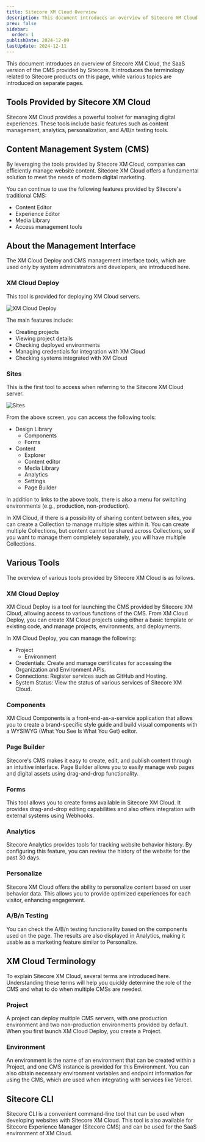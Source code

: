 ```yaml
---
title: Sitecore XM Cloud Overview
description: This document introduces an overview of Sitecore XM Cloud, the SaaS version of the CMS provided by Sitecore. It introduces the terminology related to Sitecore products on this page, while various topics are introduced on separate pages.
prev: false
sidebar:
  order: 1
publishDate: 2024-12-09
lastUpdate: 2024-12-11
---
```



This document introduces an overview of Sitecore XM Cloud, the SaaS version of the CMS provided by Sitecore. It introduces the terminology related to Sitecore products on this page, while various topics are introduced on separate pages.

## Tools Provided by Sitecore XM Cloud

Sitecore XM Cloud provides a powerful toolset for managing digital experiences. These tools include basic features such as content management, analytics, personalization, and A/B/n testing tools.

## Content Management System (CMS)

By leveraging the tools provided by Sitecore XM Cloud, companies can efficiently manage website content. Sitecore XM Cloud offers a fundamental solution to meet the needs of modern digital marketing.

You can continue to use the following features provided by Sitecore's traditional CMS:

- Content Editor
- Experience Editor
- Media Library
- Access management tools

## About the Management Interface

The XM Cloud Deploy and CMS management interface tools, which are used only by system administrators and developers, are introduced here.

### XM Cloud Deploy

This tool is provided for deploying XM Cloud servers.

![XM Cloud Deploy](../../../../assets/xmc/overview01.png)

The main features include:

- Creating projects
- Viewing project details
- Checking deployed environments
- Managing credentials for integration with XM Cloud
- Checking systems integrated with XM Cloud

### Sites

This is the first tool to access when referring to the Sitecore XM Cloud server.

![Sites](../../../../assets/xmc/overview02.png)

From the above screen, you can access the following tools:

- Design Library
  - Components
  - Forms
- Content
  - Explorer
  - Content editor
  - Media Library
  - Analytics
  - Settings
  - Page Builder

In addition to links to the above tools, there is also a menu for switching environments (e.g., production, non-production).

In XM Cloud, if there is a possibility of sharing content between sites, you can create a Collection to manage multiple sites within it. You can create multiple Collections, but content cannot be shared across Collections, so if you want to manage them completely separately, you will have multiple Collections.

## Various Tools

The overview of various tools provided by Sitecore XM Cloud is as follows.

### XM Cloud Deploy

XM Cloud Deploy is a tool for launching the CMS provided by Sitecore XM Cloud, allowing access to various functions of the CMS. From XM Cloud Deploy, you can create XM Cloud projects using either a basic template or existing code, and manage projects, environments, and deployments.

In XM Cloud Deploy, you can manage the following:

- Project
  - Environment
- Credentials: Create and manage certificates for accessing the Organization and Environment APIs.
- Connections: Register services such as GitHub and Hosting.
- System Status: View the status of various services of Sitecore XM Cloud.

### Components

XM Cloud Components is a front-end-as-a-service application that allows you to create a brand-specific style guide and build visual components with a WYSIWYG (What You See Is What You Get) editor.

### Page Builder

Sitecore's CMS makes it easy to create, edit, and publish content through an intuitive interface. Page Builder allows you to easily manage web pages and digital assets using drag-and-drop functionality.

### Forms

This tool allows you to create forms available in Sitecore XM Cloud. It provides drag-and-drop editing capabilities and also offers integration with external systems using Webhooks.

### Analytics

Sitecore Analytics provides tools for tracking website behavior history. By configuring this feature, you can review the history of the website for the past 30 days.

### Personalize

Sitecore XM Cloud offers the ability to personalize content based on user behavior data. This allows you to provide optimized experiences for each visitor, enhancing engagement.

### A/B/n Testing

You can check the A/B/n testing functionality based on the components used on the page. The results are also displayed in Analytics, making it usable as a marketing feature similar to Personalize.

## XM Cloud Terminology

To explain Sitecore XM Cloud, several terms are introduced here. Understanding these terms will help you quickly determine the role of the CMS and what to do when multiple CMSs are needed.

### Project

A project can deploy multiple CMS servers, with one production environment and two non-production environments provided by default. When you first launch XM Cloud Deploy, you create a Project.

<LinkCard
  title="Manage a project"
  href="https://doc.sitecore.com/xmc/en/developers/xm-cloud/manage-a-project.html"
  target="_blank"
/>

### Environment

An environment is the name of an environment that can be created within a Project, and one CMS instance is provided for this Environment. You can also obtain necessary environment variables and endpoint information for using the CMS, which are used when integrating with services like Vercel.

<LinkCard
  title="Manage an environment"
  href="https://doc.sitecore.com/xmc/en/developers/xm-cloud/manage-an-environment.html"
  target="_blank"
/>

## Sitecore CLI

Sitecore CLI is a convenient command-line tool that can be used when developing websites with Sitecore XM Cloud. This tool is also available for Sitecore Experience Manager (Sitecore CMS) and can be used for the SaaS environment of XM Cloud.

